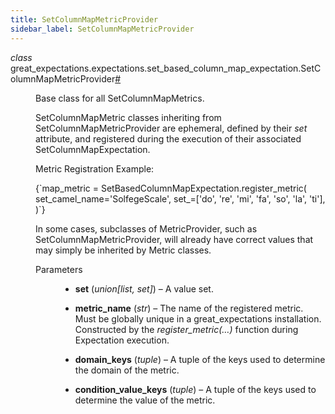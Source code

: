```yaml
---
title: SetColumnMapMetricProvider
sidebar_label: SetColumnMapMetricProvider
---
```


<section class="sphinx-api-doc" id="setcolumnmapmetricprovider">

<dl class="py class">
<dt class="sig sig-object py" id="great_expectations.expectations.set_based_column_map_expectation.SetColumnMapMetricProvider">
<em class="property"><span class="pre">class</span><span class="w"> </span></em><span class="sig-prename descclassname"><span class="pre">great_expectations.expectations.set_based_column_map_expectation.</span></span><span class="sig-name descname"><span class="pre">SetColumnMapMetricProvider</span></span><a class="headerlink" href="#great_expectations.expectations.set_based_column_map_expectation.SetColumnMapMetricProvider" title="Permalink to this definition">#</a>
</dt>

<dd>
<p>Base class for all SetColumnMapMetrics.</p>
<p>SetColumnMapMetric classes inheriting from SetColumnMapMetricProvider are ephemeral,
defined by their <cite>set</cite> attribute, and registered during the execution of their associated SetColumnMapExpectation.</p>
<p>Metric Registration Example:</p>
<p><CodeBlock language="python">{`map_metric = SetBasedColumnMapExpectation.register_metric(
    set_camel_name='SolfegeScale',
    set_=['do', 're', 'mi', 'fa', 'so', 'la', 'ti'],
)`}</CodeBlock></p>
<p>In some cases, subclasses of MetricProvider, such as SetColumnMapMetricProvider, will already
have correct values that may simply be inherited by Metric classes.</p>
<dl class="field-list simple">
<dt class="field-odd">Parameters</dt>

<dd class="field-odd"><ul class="simple">
<li><p><strong>set</strong> (<em>union</em><em>[</em><em>list</em><em>, </em><em>set</em><em>]</em>) – A value set.</p></li>
<li><p><strong>metric_name</strong> (<em>str</em>) – The name of the registered metric. Must be globally unique in a great_expectations installation.
Constructed by the <cite>register_metric(…)</cite> function during Expectation execution.</p></li>
<li><p><strong>domain_keys</strong> (<em>tuple</em>) – A tuple of the keys used to determine the domain of the metric.</p></li>
<li><p><strong>condition_value_keys</strong> (<em>tuple</em>) – A tuple of the keys used to determine the value of the metric.</p></li>
</ul>
</dd>
</dl>
</dd></dl>
</section>